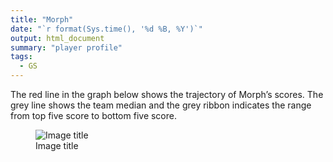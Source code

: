 ```yaml
---
title: "Morph"
date: "`r format(Sys.time(), '%d %B, %Y')`"
output: html_document
summary: "player profile"
tags:
  - GS
---
```


The red line in the graph below shows the trajectory of Morph's scores. The grey line shows the team median and the grey ribbon indicates the range from top five score to bottom five score.

![Image title](Morph.jpg)
